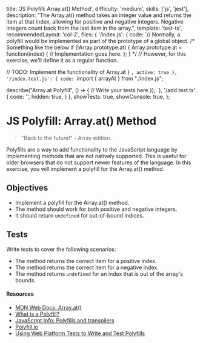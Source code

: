   title: 'JS Polyfill: Array.at() Method',
  difficulty: 'medium',
  skills: ['js', 'jest'],
  description:
    "The Array.at() method takes an integer value and returns the item at that index, allowing for positive and negative integers. Negative integers count back from the last item in the array.",
  template: 'test-ts',
  recommendedLayout: 'col-2',
  files: {
    '/index.js': {
      code: `// Normally, a polyfill would be implemented as part of the prototype of a global object.
/* Something like the below
if (!Array.prototype.at) {
  Array.prototype.at = function(index) {
    // Implementation goes here.
  };
} 
*/
// However, for this exercise, we'll define it as a regular function.

  // TODO: Implement the functionality of Array.at
}
`,
      active: true
    },
    '/index.test.js': {
      code: `import { arrayAt } from "./index.js";

describe("Array.at Polyfill", () => {
  // Write your tests here
});
`},
    '/add.test.ts': {
      code: '',
      hidden: true,
    }
  },
  showTests: true,
  showConsole: true,
};

# JS Polyfill: Array.at() Method

> "Back to the future!" - Array edition.

Polyfills are a way to add functionality to the JavaScript language by implementing methods that are not natively supported. This is useful for older browsers that do not support newer features of the language. In this exercise, you will implement a polyfill for the Array.at() method.

## Objectives
- Implement a polyfill for the Array.at() method.
- The method should work for both positive and negative integers.
- It should return `undefined` for out-of-bound indices.

## Tests

Write tests to cover the following scenarios:
- The method returns the correct item for a positive index.
- The method returns the correct item for a negative index.
- The method returns `undefined` for an index that is out of the array's bounds.


#### Resources

- <a target="_blank" href="https://developer.mozilla.org/en-US/docs/Web/JavaScript/Reference/Global_Objects/Array/at">MDN Web Docs: Array.at()</a>
- <a target="_blank" href="https://remysharp.com/2010/10/08/what-is-a-polyfill">What is a Polyfill?</a>
- <a target="_blank" href="https://javascript.info/polyfills">JavaScript Info: Polyfills and transpilers</a>
- <a target="_blank" href="https://polyfill.io/">Polyfill.io</a>
- <a target="_blank" href="https://www.oddbird.net/2023/05/01/web-platform-tests-polyfills/">Using Web Platform Tests to Write and Test Polyfills</a>
